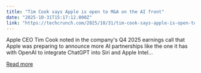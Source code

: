 ```yaml
---
title: "Tim Cook says Apple is open to M&A on the AI front"
date: "2025-10-31T15:17:12.000Z"
link: "https://techcrunch.com/2025/10/31/tim-cook-says-apple-is-open-to-ma-on-the-ai-front/"
---
```


Apple CEO Tim Cook noted in the company's Q4 2025 earnings call that Apple was preparing to announce more AI partnerships like the one it has with OpenAI to integrate ChatGPT into Siri and Apple Intel...

[Read more](https://techcrunch.com/2025/10/31/tim-cook-says-apple-is-open-to-ma-on-the-ai-front/)
